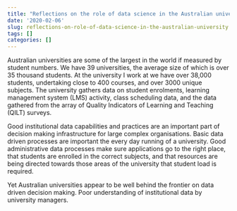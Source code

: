 ```yaml
---
title: "Reflections on the role of data science in the Australian university"
date: '2020-02-06'
slug: reflections-on-role-of-data-science-in-the-australian-university
tags: []
categories: []
---
```


Australian universities are some of the largest in the world if measured by student numbers. We have 39 universities, the average size of which is over 35 thousand students. At the university I work at we have over 38,000 students, undertaking close to 400 courses, and over 3000 unique subjects. The university gathers data on student enrolments, learning management system (LMS) activity, class scheduling data, and the data gathered from the array of Quality Indicators of Learning and Teaching (QILT) surveys.   

Good institutional data capabilities and practices are an important part of decision making infrastructure for large complex organisations. Basic data driven processes are important the every day running of a university. Good administrative data processes make sure applications go to the right place, that students are enrolled in the correct subjects, and that resources are being directed towards those areas of the university that student load is required. 

Yet Australian universities appear to be well behind the frontier on data driven decision making. Poor understanding of institutional data by university managers. 



